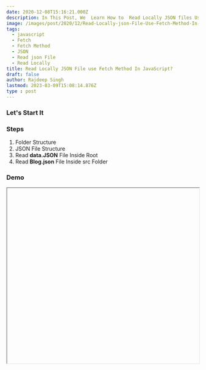 ```yaml
---
date: 2020-12-08T15:16:21.000Z
description: In This Post, We  Learn How to  Read Locally JSON files Use Fetch Method In Javascript. But We Do Not Use Import MetHod For Reading JSON File.
image: /images/post/2020/12/Read-Locally-json-File-Use-Fetch-Method-In-JavaScript.png
tags:
  - javascript
  - Fetch
  - Fetch Method
  - JSON
  - Read json File
  - Read Locally
title: Read Locally JSON File use Fetch Method In JavaScript?
draft: false
author: Rajdeep Singh
lastmod: 2023-03-09T15:08:14.876Z
type : post
---
```


### Let's Start It

### Steps

1. Folder Structure
2. JSON File Structure
3. Read **data.JSON** File Inside Root
4. Read **Blog.json** File Inside src Folder

### Demo

<Iframe class='codeSandBoxIframe' url="https://codesandbox.io/embed/read-local-json-file-in-javascript-dnly0?autoresize=1&fontsize=14&hidenavigation=1&theme=dark&view=preview" width="100%" height="460px" display="block" position="relative"/> 

If You Read JSON File, txt File, and Any Other File Inside JavaScript, use Fetch
Method. Make Sure You use Live Server In JavaScript.

Live Server Provide You A HTTP Response For Your Local Production and
Development base Project You Use Express.js, Vscode Live Server Plugin For Local
Production, and Any other Library.

Secondly, Don't Import JavaScript Files. When Use Fetch Method In Your Project.

```javascript
import data from './Blog.json';
// show Error Inside Your Browser
fetch(data).then(function (response) {
	response.json().then(function (data) {
		console.log(data);
	});
});
```

**Resolve SyntaxError: Unexpected token `<` in JSON at position 0 Error**:
Simple Remove Import Value Inside Fetch Method and Add URL inside fetch.

### Show A Error Inside Console

![SyntaxError: Unexpected token < in JSON at position 0](/images/post/2020/12/Error-json.png "SyntaxError: Unexpected token < in JSON at position 0")

---

### Folder Structure

![Folder Structure](/images/post/2020/12/Json-Folder-Str.png "Folder Structure")

I'm Read Two File In My Demo Project. First File Inside Root Folder And Second
File Inside src Folder.

---

## JSON File Structure

![JSON File Structure](/images/post/2020/12/Json-Str-LoOK-lIKE.png "JSON File Structure")

JSON File Structure Most Important For Us, Because when JSON Data **Warp**
Inside **Array**. In case You Use **Map() Method** And Get Data Easily Inside
Your Project.

```json
[
    {
       "username": "officialrajdeepsingh",
       "firstName": "Rajdeep",
       "lastName": "Singh",
       "gender": "Male",
       "aboutAuthor": "Read Book, Music Lover and Web Developer"
     },
     ...
 ]
```

You Write Directly Inside JSON File You Use **Object.entries() Method** Firstly,
after use map() method For Read JSON File. Rest Of Code Same In My Demo
Project.JSON data Access Not Easily In **Object.entries() Method**. I'm
Recommend You To Wrap Your JSON Data Firstly Inside the Array.

```json
{
	"username": "officialrajdeepsingh",
	"firstName": "Rajdeep",
	"lastName": "Singh",
	"gender": "Male",
	"aboutAuthor": "Read Book, Music Lover and Web Developer"
}
```

---

## Read data.json File Inside Root

```javascript
fetch('./data.json')
	.then(function (response) {
		return response;
	})
	.then(function (data) {
		return data.json();
	})
	.then(function (Normal) {
		const html = Normal.map(
			(data) =>
				`<div class="card"> 
        <h4> ${data.username}</h4>
        <h2> ${data.firstName}  ${data.lastName} </h2>
        <h3> ${data.gender}</h3>
        <h3> ${data.aboutAuthor}</h3>
    </div>`,
		);
		document.getElementById('app').innerHTML = html;
	})
	.catch(function (err) {
		console.log('Fetch problem show: ' + err.message);
	});
```

- Inside Fetch Method, We Pass Absolute File Path. In My Case My File Inside Root Folder. So we use the Absolute path to look like `./data.json`. Then use **JSON()** method Get data to the Response.
- Do Not use Import File, Inside Fetch Method URL.
- Make Sure Your JSON File Access With URL (Checkout My Example URL).
- When Add File Path With Live Server. Now Fetch Method Convert To a URL. If fetch Method Not Convert Then Show Error In Your Console.
- In local Development, use Live Server For Convert Fetch method URL to Http response

**Code sandbox Online Project My data.json File:**
[https://dnly0.csb.app/data.json](https://dnly0.csb.app/data.json)

---

## Read Blog.json File Inside src Folder

```javascript
fetch('./src/Blog.json')
	.then(function (response) {
		return response;
	})
	.then(function (data) {
		return data.json();
	})
	.then(function (Normal) {
		const html = Normal.map(
			(data) =>
				`<div class="card"> 
        <h4> ${data.username}</h4>
        <h2> ${data.fullName}</</h2>
        <h3> ${data.aboutAuthor}</h3>
    </div>`,
		);
		document.getElementById('appData').innerHTML = html;
	})
	.catch(function (err) {
		console.log('Fetch problem show: ' + err.message);
	});
```

- Inside Fetch Method, We Pass Absolute File Path. In My Case My File Inside src
  Folder. So we use the Absolute path to look like `./src/Blog.json`. Then use
  **JSON()** method Get data to the Response.
- Do Not use Import File, Inside Fetch Method URL.
- Make Sure Your JSON File Access With URL (Checkout My Example URL).
- When Add File Path With Live Server. Now Fetch Method Convert To a URL. If
  fetch Method Not Convert Then Show Error In Your Console.
- In local Development, use Live Server For Convert Fetch method URL to Http
  response

**Code sandbox Online Project Example My Blog.json**
[https://dnly0.csb.app/src/Blog.json](https://dnly0.csb.app/src/Blog.json)

---

## Reference

[https://developer.mozilla.org/en-US/docs/Web/API/Fetch_API](https://developer.mozilla.org/en-US/docs/Web/API/Fetch_API)

[https://www.geeksforgeeks.org/javascript-fetch-method/](https://www.geeksforgeeks.org/javascript-fetch-method/)
